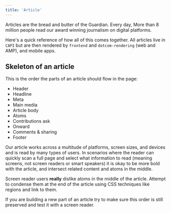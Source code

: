 ```yaml
---
title: 'Article'
---
```


Articles are the bread and butter of the Guardian. Every day, More than 
8 million people read our award winning journalism on digital platforms.

Here's a quick reference of how all of this comes together. All articles 
live in `CAPI` but are then rendered by `frontend` and `dotcom-rendering`
(web and AMP), and mobile apps.

## Skeleton of an article

This is the order the parts of an article should flow in the page:

-   Header
-   Headline
-   Meta
-   Main media
-   Article body
-   Atoms
-   Contributions ask
-   Onward
-   Comments & sharing
-   Footer

Our article works across a multitude of platforms, screen sizes, and 
devices and is read by many types of users. In scenarios where the reader 
can quickly scan a full page and select what information to read (meaning 
screens, not screen readers or smart speakers) it is okay to be more bold
with the article, and intersect related content and atoms in the middle.

<ResearchAside>
    Screen reader users <b>really</b> dislike atoms in the middle of the
    article. Attempt to condense them at the end of the article using CSS
    techniques like regions and link to them.
</ResearchAside>

If you are building a new part of an article try to make sure this order 
is still preserved and test it with a screen reader.
